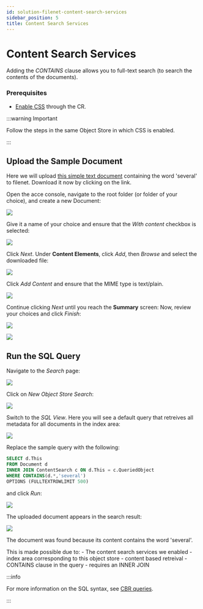 ```yaml
---
id: solution-filenet-content-search-services
sidebar_position: 5
title: Content Search Services
---
```


# Content Search Services

Adding the _CONTAINS_ clause allows you to full-text search (to search the contents of the documents).

### Prerequisites

- [Enable CSS](https://ibm-client-engineering.github.io/solution-filenet-aws/Create/Deploy/solution-deploy-operator#enabling-content-search-services) through the CR. 

:::warning Important

Follow the steps in the same Object Store in which CSS is enabled.

:::

## Upload the Sample Document

Here we will upload [this simple text document](https://github.ibm.com/ibm-client-engineering/solution-filenet-aws/files/1252245/doc.txt) containing the word 'several' to filenet. Download it now by clicking on the link.

Open the acce console, navigate to the root folder (or folder of your choice), and create a new Document:

![](https://media.github.ibm.com/user/436100/files/559342cd-45dc-4d88-9396-c0fe55e7ec93)

Give it a name of your choice and ensure that the _With content_ checkbox is selected:

![](https://media.github.ibm.com/user/436100/files/abae3d49-bce2-45ad-a83b-67d2009b5200)

Click _Next_. Under **Content Elements**, click _Add_, then _Browse_ and select the downloaded file:

![](https://media.github.ibm.com/user/436100/files/d2160270-596e-4ba0-b0be-a4bcbf981736)

Click _Add Content_ and ensure that the MIME type is text/plain.

![](https://media.github.ibm.com/user/436100/files/c3b21871-2598-45fd-b8bd-c9d7a0071e6f)

Continue clicking _Next_ until you reach the **Summary** screen: Now, review your choices and click _Finish_:

![](https://media.github.ibm.com/user/436100/files/86e8219d-29db-4ddc-9526-cd626adbc9a3)

![](https://media.github.ibm.com/user/436100/files/7b1b7bfe-57af-449b-aefb-35af14f8e188)

## Run the SQL Query

Navigate to the _Search_ page:

![](https://media.github.ibm.com/user/436100/files/549ea01a-dd0c-4f6a-b7fb-3c5c66081182)

Click on _New Object Store Search_:

![](https://media.github.ibm.com/user/436100/files/89369fb4-d651-4dcf-bbd3-7632a25c16e7)

Switch to the _SQL View_. Here you will see a default query that retreives all metadata for all documents in the index area:

![](https://media.github.ibm.com/user/436100/files/c03f3f6c-2520-4ed2-bc3a-d0ecf10c6b92)

Replace the sample query with the following:

```SQL
SELECT d.This
FROM Document d 
INNER JOIN ContentSearch c ON d.This = c.QueriedObject
WHERE CONTAINS(d.*,'several')
OPTIONS (FULLTEXTROWLIMIT 500)
```

and click _Run_:

![](https://media.github.ibm.com/user/436100/files/dff994dc-db7c-44d4-8255-b41607ee9495)

The uploaded document appears in the search result:

![](https://media.github.ibm.com/user/436100/files/920d3400-490f-4732-a2fb-3fe707f88c1c)

The document was found because its content contains the word 'several'. 

This is made possible due to:
    - The content search services we enabled
        - index area corresponding to this object store 
        - content based retreival
    - CONTAINS clause in the query
        - requires an INNER JOIN

:::info

For more information on the SQL syntax, see [CBR queries](https://www.ibm.com/docs/en/filenet-p8-platform/5.5.11?topic=reference-cbr-queries).

:::